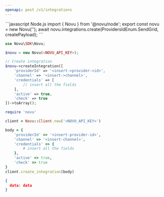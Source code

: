 ```yaml
---
openapi: post /v1/integrations
---
```


<RequestExample>
```javascript Node.js
import { Novu } from '@novu/node';  
export const novu = new Novu('<REPLACE_WITH_API_KEY_FROM_ADMIN_PANEL>');
await novu.integrations.create(ProvidersIdEnum.SendGrid, createPayload);
```

```php PHP
use Novu\SDK\Novu;

$novu = new Novu(<NOVU_API_KEY>);

// Create integration
$novu->createIntegration([
    'providerId' => '<insert->provider->id>',
    'channel' => '<insert->channel>',
    'credentials' => [
        // insert all the fields
    ],
    'active' => true,
    'check' => true
])->toArray();
```

```ruby Ruby
require 'novu'

client = Novu::Client.new('<NOVU_API_KEY>')

body = {
    'providerId' => '<insert-provider-id>',
    'channel' => '<insert-channel>',
    'credentials' => {
        # insert all the fields
    },
    'active' => true,
    'check' => true
}
client.create_integration(body)
```


</RequestExample>
<ResponseExample>

```json Response
{ 
  data: data
}
```

</ResponseExample>